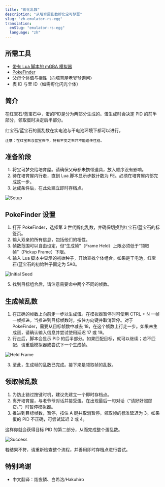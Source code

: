 ```yaml
---
title: "孵化乱数"
description: "从培育屋乱数孵化宝可梦蛋"
slug: "zh-emulator-rs-egg"
translation:
  enSlug: "emulator-rs-egg"
  language: "zh"
---
```


## 所需工具

- [带有 Lua 脚本的 mGBA 模拟器](/mgba-setup)
- [PokeFinder](/pokefinder)
- 父母个体值与相性（向培育屋老爷爷询问）
- 表 ID 与里 ID（如需孵化闪光个体）

## 简介

在红宝石/蓝宝石中，蛋的PID是分为两部分生成的。蛋生成时会决定 PID 的前半部分，领取蛋时决定后半部分。

红宝石/蓝宝石的蛋乱数在实电池与干电池环境下都可以进行。

```
注意：在红宝石与蓝宝石中，持有不变之石并不能遗传性格。
```

## 准备阶段

1. 将宝可梦交给培育屋。请确保父母都未携带道具，放入顺序没有影响。
2. 待在培育屋内行走，直到 Lua 脚本显示步数计数为 FE。必须在培育屋内部完成这一步。
3. 达成条件后，在此处建立即时存档点。

![Setup](/images/Ruby-Sapphire/Egg/Setup.png)

## PokeFinder 设置

1. 打开 PokeFinder，选择第 3 世代孵化乱数，并确保切换到红宝石/蓝宝石的标签页。
2. 输入双亲的所有信息，包括他们的相性。
3. 帧数范围可以自由设定，但“生成帧”（Frame Held）上限必须低于“领取帧”（Pickup Frame）下限。
4. 输入 Lua 脚本中显示的初始种子，开始查找个体组合。如果是干电池，红宝石/蓝宝石的初始种子固定为 5A0。

![Initial Seed](/images/Ruby-Sapphire/Egg/Initial-Seed.png)

5. 找到目标组合后，请注意需要命中两个不同的帧数。

## 生成帧乱数

1. 在正确的帧数上向前走一步以生成蛋。在模拟器暂停时可使用 CTRL + N 一帧一帧推进。当推进到目标帧数时，按住方向键并取消暂停。对于 PokeFinder，需要从目标帧数中减去 18，在这个帧数上行走一步。如果未生成蛋，请确认输入信息并尝试使用延迟 17 或 19。
2. 行走后，脚本会显示 PID 的后半部分。如果匹配目标，就可以继续；若不匹配，请重启模拟器或尝试下一个生成帧。

![Held Frame](/images/Ruby-Sapphire/Egg/Held.png)

3. 至此，生成帧的乱数已完成。接下来是领取帧的乱数。

## 领取帧乱数

1. 为防止错过按键时机，建议先建立一个即时存档点。
2. 离开培育屋，与老爷爷对话并接受蛋。在出现最后一句对话（“请好好照顾它。”）时暂停模拟器。
3. 推进到目标帧数，暂停，按住 A 键并取消暂停。领取帧的标准延迟为 3。如果蛋的 PID 不正确，可尝试延迟 2 或 4。

这样你就会获得目标 PID 的第二部分，从而完成整个蛋乱数。

![Success](/images/Ruby-Sapphire/Egg/Success.png)

若结果不符，请重新检查整个流程，并善用即时存档点进行尝试。

## 特别鸣谢

- 中文翻译：炫夜鳞、白希洛/Hakuhiro
